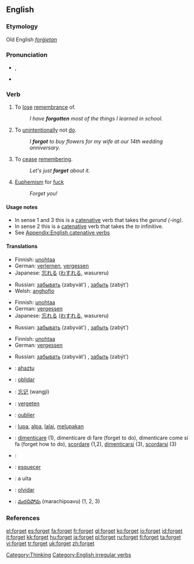 ==English==

{{rank|author|authority|pleasant|861|forget|break|Roman|wise}}

===Etymology===
Old English ''[[forġietan]]''

===Pronunciation===
*{{IPA|/ˈfoːget/}}, {{SAMPA|/"fo:get/}}
*{{audio|en-us-forget.ogg|Audio (US)}}

===Verb===
{{en-verb|forgets|forgetting|forgot|forgotten}}

# {{transitive}} To [[lose]] [[remembrance]] of.
#: ''I have '''forgotten''' most of the things I learned in school.''
# {{transitive}} To [[unintentionally]] not [[do]].
#: ''I '''forgot''' to buy flowers for my wife at our 14th wedding anniversary.''
# {{intransitive}} To [[cease]] [[remembering]].
#: ''Let's just '''forget''' about it.''
# {{rfv-sense}} [[Euphemism]] for [[fuck]]
#: ''Forget you!''

====Usage notes====
* In sense 1 and 3 this is a [[catenative]] verb that takes the ''gerund (-ing)''.
* In sense 2 this is a [[catenative]] verb that takes the ''to'' infinitive.
* See [[Appendix:English catenative verbs]]

====Translations====
{{trans-top|to lose remembrance of}}
*Finnish: [[unohtaa]]
*German: [[verlernen]], [[vergessen]]
*Japanese: [[忘れる]] ([[わすれる]], wasureru)
{{trans-mid}}
*Russian: [[забывать]] (zabyvát') {{impf}}, [[забыть]] (zabýt') {{pf}}
*Welsh: [[anghofio]]
{{trans-bottom}}

{{trans-top|to unintentionally not do}}
*Finnish: [[unohtaa]]
*German: [[vergessen]]
*Japanese: [[忘れる]] ([[わすれる]], wasureru)
{{trans-mid}}
*Russian: [[забывать]] (zabyvát') {{impf}}, [[забыть]] (zabýt') {{pf}} 
{{trans-bottom}}

{{trans-top|to cease remembering}}
*Finnish: [[unohtaa]]
*German: [[vergessen]]
{{trans-mid}}
*Russian: [[забывать]] (zabyvát') {{impf}}, [[забыть]] (zabýt') {{pf}} 
{{trans-bottom}}

{{checktrans}}
{{trans-top|translations to be checked}}
*{{ttbc|Basque}}: [[ahaztu]]
*{{ttbc|Catalan}}: [[oblidar]]
*{{ttbc|Chinese}}: [[忘记]] (wangji)
*{{ttbc|Dutch}}: [[vergeten]]
*{{ttbc|French}}: [[oublier]]
*{{ttbc|Indonesian}}: [[lupa]], [[alpa]], [[lalai]], [[lupa|melupakan]]
*{{ttbc|Italian}}: [[dimenticare]] (1), dimenticare di fare (forget to do), dimenticare come si fa (forget how to do), [[scordare]] (1,2), [[dimenticarsi]] (3), [[scordarsi]] (3)
*{{ttbc|Kurdish}}: {{KUchar|[[له‌بیربوون]]}}
*{{ttbc|Portuguese}}: [[esquecer]]
*{{ttbc|Romanian}}: a uita
*{{ttbc|Spanish}}: [[olvidar]]
*{{ttbc|Telugu}}: [[మరచిపోవు]] (marachipoavu) (1, 2, 3)
{{trans-bottom}}

===References===
{{R:Century 1911}}
{{R:Webster 1913}}

[[Category:Thinking]]
[[Category:English irregular verbs]]

[[el:forget]]
[[es:forget]]
[[fa:forget]]
[[fr:forget]]
[[gl:forget]]
[[ko:forget]]
[[io:forget]]
[[id:forget]]
[[it:forget]]
[[kk:forget]]
[[hu:forget]]
[[ja:forget]]
[[pl:forget]]
[[ru:forget]]
[[fi:forget]]
[[ta:forget]]
[[vi:forget]]
[[tr:forget]]
[[uk:forget]]
[[zh:forget]]